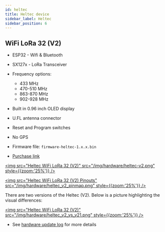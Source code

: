 ```yaml
---
id: heltec
title: Heltec device
sidebar_label: Heltec
sidebar_position: 6
---
```


## WiFi LoRa 32 (V2)

- ESP32 - Wifi & Bluetooth
- SX127x - LoRa Transceiver
- Frequency options:
  - 433 MHz
  - 470-510 MHz
  - 863-870 MHz
  - 902-928 MHz
- Built in 0.96 inch OLED display
- U.FL antenna connector
- Reset and Program switches
- No GPS


- Firmware file: `firmware-heltec-1.x.x.bin`
- [Purchase link](https://heltec.org/project/wifi-lora-32)


[<img src="Heltec WiFi LoRa 32 (V2)" src="/img/hardware/heltec-v2.png" style={{zoom:'25%'}} />](/img/hardware/heltec-v2.png)

[<img src="Heltec WiFi LoRa 32 (V2) Pinouts" src="/img/hardware/heltec_v2_pinmap.png" style={{zoom:'25%'}} />](/img/hardware/heltec_v2_pinmap.png)

There are two versions of the Heltec (V2). Below is a picture highlighting the visual differences:

[<img src="Heltec WiFi LoRa 32 (V2)" src="/img/hardware/heltec_v2_vs_v21.png" style={{zoom:'25%'}} />](/img/hardware/heltec_v2_vs_v21.png)

- See [hardware update log](https://heltec-automation-docs.readthedocs.io/en/latest/esp32/wifi_lora_32/hardware_update_log.html) for more details
